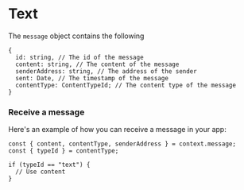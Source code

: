 # Text

The `message` object contains the following

```tsx
{
  id: string, // The id of the message
  content: string, // The content of the message
  senderAddress: string, // The address of the sender
  sent: Date, // The timestamp of the message
  contentType: ContentTypeId; // The content type of the message
}
```

### Receive a message

Here's an example of how you can receive a message in your app:

```tsx
const { content, contentType, senderAddress } = context.message;
const { typeId } = contentType;

if (typeId == "text") {
  // Use content
}
```
